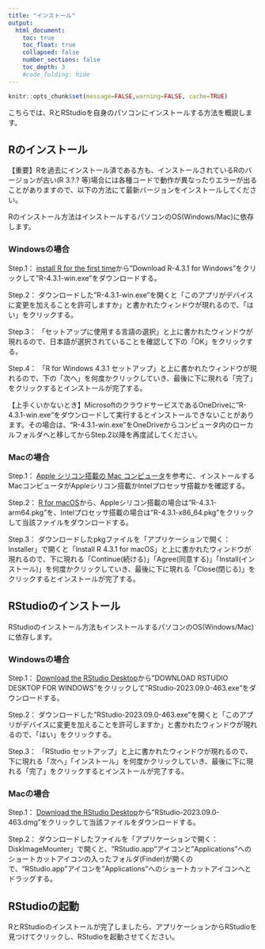 ```yaml
---
title: "インストール"
output:
  html_document:
    toc: true
    toc_float: true
    collapsed: false
    number_sections: false
    toc_depth: 3
    #code_folding: hide
---
```


```r
knitr::opts_chunk$set(message=FALSE,warning=FALSE, cache=TRUE)
```

こちらでは、RとRStudioを自身のパソコンにインストールする方法を概説します。

## Rのインストール

【重要】Rを過去にインストール済である方も、インストールされているRのバージョンが古い(R 3.?.? 等)場合には各種コードで動作が異なったりエラーが出ることがありますので、以下の方法にて最新バージョンをインストールしてください。

Rのインストール方法はインストールするパソコンのOS(Windows/Mac)に依存します。

### Windowsの場合

Step.1： [install R for the first time](https://cran.ism.ac.jp/bin/windows/base/)から"Download R-4.3.1 for Windows"をクリックして"R-4.3.1-win.exe"をダウンロードする。

Step.2： ダウンロードした"R-4.3.1-win.exe"を開くと「このアプリがデバイスに変更を加えることを許可しますか」と書かれたウィンドウが現れるので、「はい」をクリックする。

Step.3： 「セットアップに使用する言語の選択」と上に書かれたウィンドウが現れるので、日本語が選択されていることを確認して下の「OK」をクリックする。

Step.4： 「R for Windows 4.3.1 セットアップ」と上に書かれたウィンドウが現れるので、下の「次へ」を何度かクリックしていき、最後に下に現れる「完了」をクリックするとインストールが完了する。

【上手くいかないとき】MicrosoftのクラウドサービスであるOneDriveに"R-4.3.1-win.exe"をダウンロードして実行するとインストールできないことがあります。その場合は、"R-4.3.1-win.exe"をOneDriveからコンピュータ内のローカルフォルダへと移してからStep.2以降を再度試してください。

### Macの場合

Step.1： [Apple シリコン搭載の Mac コンピュータ](https://support.apple.com/ja-jp/HT211814/)を参考に、インストールするMacコンピュータがAppleシリコン搭載かIntelプロセッサ搭載かを確認する。

Step.2： [R for macOS](https://cran.ism.ac.jp/bin/macosx/)から、Appleシリコン搭載の場合は"R-4.3.1-arm64.pkg"を、Intelプロセッサ搭載の場合は"R-4.3.1-x86_64.pkg"をクリックして当該ファイルをダウンロードする。

Step.3： ダウンロードしたpkgファイルを「アプリケーションで開く：Installer」で開くと「Install R 4.3.1 for macOS」と上に書かれたウィンドウが現れるので、下に現れる「Continue(続ける)」「Agree(同意する)」「Install(インストール)」を何度かクリックしていき、最後に下に現れる「Close(閉じる)」をクリックするとインストールが完了する。

## RStudioのインストール

RStudioのインストール方法もインストールするパソコンのOS(Windows/Mac)に依存します。

### Windowsの場合

Step.1： [Download the RStudio Desktop](https://posit.co/download/rstudio-desktop/#download)から"DOWNLOAD RSTUDIO DESKTOP FOR WINDOWS"をクリックして"RStudio-2023.09.0-463.exe"をダウンロードする。

Step.2： ダウンロードした"RStudio-2023.09.0-463.exe"を開くと「このアプリがデバイスに変更を加えることを許可しますか」と書かれたウィンドウが現れるので、「はい」をクリックする。

Step.3： 「RStudio セットアップ」と上に書かれたウィンドウが現れるので、下に現れる「次へ」「インストール」を何度かクリックしていき、最後に下に現れる「完了」をクリックするとインストールが完了する。

### Macの場合

Step.1： [Download the RStudio Desktop](https://posit.co/download/rstudio-desktop/#download)から"RStudio-2023.09.0-463.dmg"をクリックして当該ファイルをダウンロードする。

Step.2： ダウンロードしたファイルを「アプリケーションで開く：DiskImageMounter」で開くと、"RStudio.app"アイコンと"Applications"へのショートカットアイコンの入ったフォルダ(Finder)が開くので、"RStudio.app"アイコンを"Applications"へのショートカットアイコンへとドラッグする。

## RStudioの起動

RとRStudioのインストールが完了しましたら、アプリケーションからRStudioを見つけてクリックし、RStudioを起動させてください。
